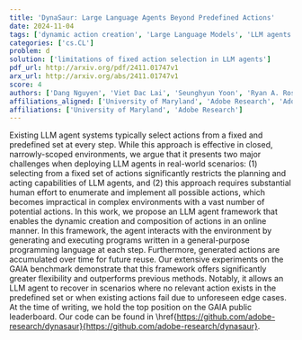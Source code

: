 ```yaml
---
title: 'DynaSaur: Large Language Agents Beyond Predefined Actions'
date: 2024-11-04
tags: ['dynamic action creation', 'Large Language Models', 'LLM agents', 'GAIA benchmark', 'program execution', 'flexibility in planning', 'real-world scenarios']
categories: ['cs.CL']
problem: d
solution: ['limitations of fixed action selection in LLM agents']
pdf_url: http://arxiv.org/pdf/2411.01747v1
arx_url: http://arxiv.org/abs/2411.01747v1
score: 4
authors: ['Dang Nguyen', 'Viet Dac Lai', 'Seunghyun Yoon', 'Ryan A. Rossi', 'Handong Zhao', 'Ruiyi Zhang', 'Puneet Mathur', 'Nedim Lipka', 'Yu Wang', 'Trung Bui', 'Franck Dernoncourt', 'Tianyi Zhou']
affiliations_aligned: ['University of Maryland', 'Adobe Research', 'Adobe Research', 'Adobe Research', 'Adobe Research', 'Adobe Research', 'Adobe Research', 'Adobe Research', 'Adobe Research', 'Adobe Research', 'Adobe Research', 'University of Maryland']
affiliations: ['University of Maryland', 'Adobe Research']
---
```



Existing LLM agent systems typically select actions from a fixed and predefined set at every step. While this approach is effective in closed, narrowly-scoped environments, we argue that it presents two major challenges when deploying LLM agents in real-world scenarios: (1) selecting from a fixed set of actions significantly restricts the planning and acting capabilities of LLM agents, and (2) this approach requires substantial human effort to enumerate and implement all possible actions, which becomes impractical in complex environments with a vast number of potential actions. In this work, we propose an LLM agent framework that enables the dynamic creation and composition of actions in an online manner. In this framework, the agent interacts with the environment by generating and executing programs written in a general-purpose programming language at each step. Furthermore, generated actions are accumulated over time for future reuse. Our extensive experiments on the GAIA benchmark demonstrate that this framework offers significantly greater flexibility and outperforms previous methods. Notably, it allows an LLM agent to recover in scenarios where no relevant action exists in the predefined set or when existing actions fail due to unforeseen edge cases. At the time of writing, we hold the top position on the GAIA public leaderboard. Our code can be found in \href{https://github.com/adobe-research/dynasaur}{https://github.com/adobe-research/dynasaur}.